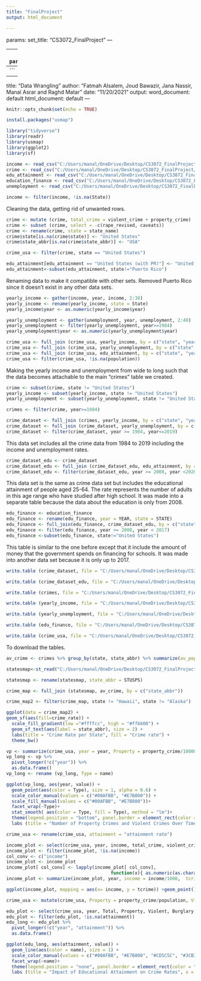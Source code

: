 ```yaml
---
title: "FinalProject"
output: html_document

---
```

params: 
    set_title: "CS3072_FinalProject"
---

---
title: `r params$set_title`
---
```

---
title: "Data Wrangling"
author: "Fatmah Alsalem, Joud Bawazir, Jana Nassir, Manal Asrar and Raghd Matar"
date: "11/20/2021"
output:
  word_document: default
  html_document: default
---

```r
knitr::opts_chunk$set(echo = TRUE)
```

```r
install.packages("usmap")
```


```r
library("tidyverse")
library(readr)
library(usmap)
library(ggplot2)
library(sf)
```

```r
income <- read_csv("C:/Users/manal/OneDrive/Desktop/CS3072_FinalProject/Datasets/datasets/income.csv")
crime <- read_csv("C:/Users/manal/OneDrive/Desktop/CS3072_FinalProject/Datasets/datasets/crime.csv")
edu_attainment <- read_csv("C:/Users/manal/OneDrive/Desktop/CS3072_FinalProject/Datasets/datasets/edu_attainment.csv")
education_finance <- read_csv("C:/Users/manal/OneDrive/Desktop/CS3072_FinalProject/Datasets/datasets/education_finance.csv")
unemployment <- read_csv("C:/Users/manal/OneDrive/Desktop/CS3072_FinalProject/Datasets/datasets/unemployment.csv")
```

```r
income <- filter(income, !is.na(State))
```
Cleaning the data, getting rid of unwanted rows.

```r
crime <- mutate (crime, total_crime = violent_crime + property_crime)
crime <- subset (crime, select = -c(rape_revised, caveats))
crime <- rename(crime, state = state_name)
crime$state[is.na(crime$state)] <- "United States"
crime$state_abbr[is.na(crime$state_abbr)] <- "USA"
```

```r
crime_usa <- filter(crime, state == "United States")
```


```r
edu_attainment[edu_attainment == "United States (with PR)"] <- "United States"
edu_attainment<-subset(edu_attainment, state!="Puerto Rico")
```

Renaming data to make it compatible with other sets. Removed Puerto Rico since it doesn't exist in any other data sets.

```r
yearly_income <- gather(income, year, income, 2:38) 
yearly_income <- rename(yearly_income, state = State)
yearly_income$year <- as.numeric(yearly_income$year)
```

```r
yearly_unemployment <- gather(unemployment, year, unemployment, 2:40)
yearly_unemployment <- filter(yearly_unemployment, year>=1984)
yearly_unemployment$year <- as.numeric(yearly_unemployment$year)
```

```r
crime_usa <- full_join (crime_usa, yearly_income, by = c("state", "year"))
crime_usa <- full_join (crime_usa, yearly_unemployment, by = c("state", "year"))
crime_usa <- full_join (crime_usa, edu_attainment, by = c("state", "year"))
crime_usa <- filter(crime_usa, !is.na(population))
```

Making the yearly income and unemployment from wide to long such that the data becomes attachable to the main "crimes" table we created. 
```r
crime <- subset(crime, state != "United States")
yearly_income <- subset(yearly_income, state != "United States")
yearly_unemployment <- subset(yearly_unemployment, state != "United States")
```

```r
crimes <- filter(crime, year>=1984)
```


```r
crime_dataset <- full_join (crimes, yearly_income, by = c("state", "year"))
crime_dataset <- full_join (crime_dataset, yearly_unemployment, by = c("state", "year"))
crime_dataset <- filter(crime_dataset, year >= 1984, year<=2019)
```

This data set includes all the crime data from 1984 to 2019 including the income and unemployment rates.

```r
crime_dataset_edu <- crime_dataset
crime_dataset_edu <- full_join (crime_dataset_edu, edu_attainment, by = c("state", "year"))
crime_dataset_edu <- filter(crime_dataset_edu, year >= 2008, year <2020)
```

This data set is the same as crime data set but includes the educational attainment of people aged 25-64. The rate represents the number of adults in this age range who have studied after high school. It was made into a separate table because the data about the education is only from 2008.

```r
edu_finance <- education_finance
edu_finance <- rename(edu_finance, year = YEAR, state = STATE)
edu_finance <- full_join(edu_finance, crime_dataset_edu, by = c("state", "year"))
edu_finance <- filter(edu_finance, year >= 2008, year < 2017)
edu_finance <-subset(edu_finance, state!="United States")
```


This table is similar to the one before except that it include the amount of money that the government spends on financing for schools. It was made into another data set because it is only up to 2017. 






```r
write.table (crime_dataset, file = "C:/Users/manal/OneDrive/Desktop/CS3072_FinalProject/Datasets/datasets/MODIFIED/unemployment.csv", row.names = F, sep = ",")

write.table (crime_dataset_edu, file = "C:/Users/manal/OneDrive/Desktop/CS3072_FinalProject/Datasets/datasets/MODIFIED/crime_dataset_edu.csv", row.names = F, sep = ",")

write.table (crimes, file = "C:/Users/manal/OneDrive/Desktop/CS3072_FinalProject/Datasets/datasets/MODIFIED/crimes.csv", row.names = F, sep = ",")

write.table (yearly_income, file = "C:/Users/manal/OneDrive/Desktop/CS3072_FinalProject/Datasets/datasets/MODIFIED/yearly_income.csv", row.names = F, sep = ",")

write.table (yearly_unemployment, file = "C:/Users/manal/OneDrive/Desktop/CS3072_FinalProject/Datasets/datasets/MODIFIED/yearly_unemployment.csv", row.names = F, sep = ",")

write.table (edu_finance, file = "C:/Users/manal/OneDrive/Desktop/CS3072_FinalProject/Datasets/datasets/MODIFIED/edu_finance.csv", row.names = F, sep = ",")

write.table (crime_usa, file = "C:/Users/manal/OneDrive/Desktop/CS3072_FinalProject/Datasets/datasets/MODIFIED/crime_usa.csv", row.names = F, sep = ",")
```

To download the tables. 

```r
av_crime <- crimes %>% group_by(state, state_abbr) %>% summarize(av_population = mean(population), crime_num = mean(total_crime), crime_rate = (crime_num/av_population)*100, pcrime = mean(property_crime), pcrime_rate = (pcrime/ av_population)*100, vcrime = mean(violent_crime), vcrime_rate = (vcrime/av_population)*100)

```
```r
statesmap<-st_read("C:/Users/manal/OneDrive/Desktop/CS3072_FinalProject/Datasets/datasets/cb_2018_us_state_5m.shp")

```

```r
statesmap <- rename(statesmap, state_abbr = STUSPS)
```

```r
crime_map <- full_join (statesmap, av_crime, by = c("state_abbr"))
```

```r
crime_map2 <- filter(crime_map, state != "Hawaii", state != "Alaska")
```


```r
ggplot(data = crime_map2) + 
geom_sf(aes(fill=crime_rate)) +
  scale_fill_gradient(low ="#ffffcc", high = "#ff6600") + 
  geom_sf_text(aes(label = state_abbr), size = 2) +
  labs(title = "Crime Rate per State", fill = "Crime rate") +
  theme_bw()
```

```r
vp <- summarize(crime_usa, year = year, Property = property_crime/1000000, Violent = violent_crime/1000000)
vp_long <- vp %>%                   
  pivot_longer(!c("year")) %>% 
  as.data.frame()
vp_long <- rename (vp_long, Type = name)

```

```r
ggplot(vp_long, aes(year, value)) +
  geom_point(aes(color = Type), size = 1, alpha = 0.6) +
  scale_color_manual(values = c("#00AFBB", "#E7B800")) +
  scale_fill_manual(values = c("#00AFBB", "#E7B800"))+
  facet_wrap(~Type)+
  stat_smooth( aes(color = Type, fill = Type), method = "lm")+  
  theme(legend.position = "bottom", panel.border = element_rect(color = "black", fill = NA, size = 1)) +
  labs (title = "Number of Property Crimes and Violent Crimes Over Time", x = "Year", y = "Number of crimes in millions")
```

```r
crime_usa <- rename(crime_usa, attainment = "attainment rate")

income_plot <- select(crime_usa, year, income, total_crime, violent_crime, property_crime, burglary, attainment)
income_plot <- filter(income_plot, !is.na(income))
col_conv <- c("income")
income_plot <- income_plot                                           
income_plot[ col_conv] <- lapply(income_plot[ col_conv],  
                                       function(x){ as.numeric(as.character(gsub(",", "", x))) })
income_plot <- summarize(income_plot, year, income = income/1000,  tcrime = total_crime/1000000, vcrime = violent_crime/1000000, pcrime =  property_crime/1000000, burglary = burglary/1000000, attainment)
```


```r
ggplot(income_plot, mapping = aes(x= income, y = tcrime)) +geom_point() + geom_smooth() +labs(title = "Number of Crimes and Average Income", x = "Income(x1000)", y = "Number of crimes in the USA (x1000000)")
```

```r
crime_usa <- mutate(crime_usa, Property = property_crime/population, Violent = violent_crime/population, Burglary = burglary/population, Total = total_crime/population,)
```

```r
edu_plot <- select(crime_usa, year, Total, Property, Violent, Burglary, attainment)
edu_plot <- filter(edu_plot, !is.na(attainment))
edu_long <- edu_plot %>%                   
  pivot_longer(!c("year", "attainment")) %>% 
  as.data.frame()
```


```r
ggplot(edu_long, aes(attainment, value)) +
  geom_line(aes(color = name), size = 1) +
  scale_color_manual(values = c("#00AFBB", "#E7B800", "#CD5C5C", "#3CB371")) +
  facet_wrap(~name)+
  theme(legend.position = "none", panel.border = element_rect(color = "black", fill = NA, size = 1)) +
  labs (title = "Impact of Educational Attainment on Crime Rates", x = "Percentage of Adults with Higher Education (25-64)", y = "Rate of crime per population")
```
